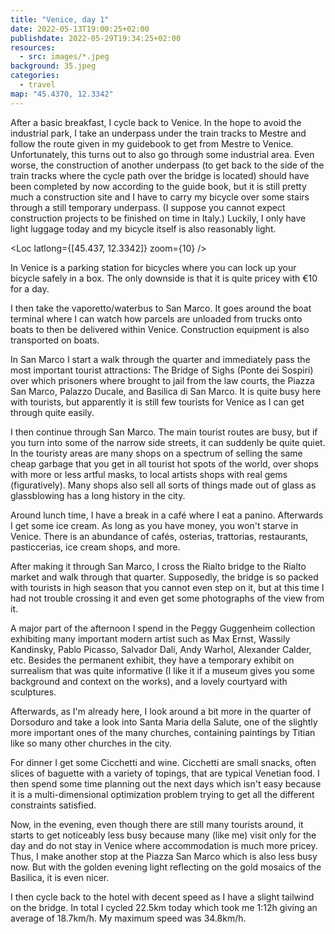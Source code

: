 ```yaml
---
title: "Venice, day 1"
date: 2022-05-13T19:00:25+02:00
publishdate: 2022-05-29T19:34:25+02:00
resources:
  - src: images/*.jpeg
background: 35.jpeg
categories:
  - travel
map: "45.4370, 12.3342"
---
```


After a basic breakfast, I cycle back to Venice. In the hope to avoid the
industrial park, I take an underpass under the train tracks to Mestre and follow
the route given in my guidebook to get from Mestre to Venice. Unfortunately,
this turns out to also go through some industrial area. Even worse, the
construction of another underpass (to get back to the side of the train tracks
where the cycle path over the bridge is located) should have been completed by
now according to the guide book, but it is still pretty much a construction site
and I have to carry my bicycle over some stairs through a still temporary
underpass. (I suppose you cannot expect construction projects to be finished on
time in Italy.) Luckily, I only have light luggage today and my bicycle itself
is also reasonably light.

<!--more-->

<Loc latlong={[45.437, 12.3342]} zoom={10} />

In Venice is a parking station for bicycles where you can lock up your bicycle
safely in a box. The only downside is that it is quite pricey with €10 for a day.

<Rimg src="x1.jpeg" alt="Bicipark" />

I then take the vaporetto/waterbus to San Marco. It goes around the boat
terminal where I can watch how parcels are unloaded from trucks onto boats to
then be delivered within Venice. Construction equipment is also transported on
boats.

<Gallery>
  <Rimg src="1.jpeg" caption="Loading parcels onto boats." />
  <Rimg src="2.jpeg" caption="Construction equipment on a boat." />
</Gallery>

In San Marco I start a walk through the quarter and immediately pass the most
important tourist attractions: The Bridge of Sighs (Ponte dei Sospiri) over
which prisoners where brought to jail from the law courts, the Piazza San Marco,
Palazzo Ducale, and Basilica di San Marco. It is quite busy here with tourists,
but apparently it is still few tourists for Venice as I can get through quite
easily.

<Rimg src="3.jpeg" caption="Bridge of Sighs (Ponte dei Sospiri)" />

<Gallery>
  <Rimg src="4.jpeg" caption="Piazzetta San Marco" />
  <Rimg
    src="5.jpeg"
    caption="Palazzo Ducale to the right, Basilica di San Marco
straight ahead."
  />
  <Rimg src="7.jpeg" caption="Piazza San Marco with Basilica di San Marco" />
</Gallery>

I then continue through San Marco. The main tourist routes are busy, but if you
turn into some of the narrow side streets, it can suddenly be quite quiet. In
the touristy areas are many shops on a spectrum of selling the same cheap
garbage that you get in all tourist hot spots of the world, over shops with more
or less artful masks, to local artists shops with real gems (figuratively). Many
shops also sell all sorts of things made out of glass as glassblowing has a long
history in the city.

<Rimg src="11.jpeg" alt="In Venice." />

<Gallery>
  <Rimg src="8.jpeg" alt="In Venice." />
  <Rimg
    src="12.jpeg"
    caption="You cannot avoid stumbling on all sorts of art in Venice."
  />
</Gallery>

Around lunch time, I have a break in a café where I eat a panino. Afterwards
I get some ice cream. As long as you have money, you won't starve in Venice.
There is an abundance of cafés, osterias, trattorias, restaurants, pasticcerias,
ice cream shops, and more.

<Rimg src="13.jpeg" alt="In Venice." />

<Gallery>
  <Rimg src="14.jpeg" caption="Typical Venetian doorbells." />
  <Rimg src="15.jpeg" caption="The opera house." />
  <Rimg src="16.jpeg" caption="City hall with a much more modern look." />
  <Rimg
    src="18.jpeg"
    caption="The first woman graduated from University here."
  />
</Gallery>

<Rimg
  src="17.jpeg"
  caption="Only the government and church were allowed to build towers. Someone rich also wanted a tower and built this fake one. The arches get shorter towards the top to make the thing look taller than it is."
/>

After making it through San Marco, I cross the Rialto bridge to the Rialto
market and walk through that quarter. Supposedly, the bridge is so packed with
tourists in high season that you cannot even step on it, but at this time I had
not trouble crossing it and even get some photographs of the view from it.

<Rimg src="19.jpeg" caption="The Rialto bridge." />
<Rimg src="20.jpeg" caption="The view from the Rialto bridge." />

<Gallery>
  <Rimg src="21.jpeg" alt="The view from the Rialto bridge" />
  <Rimg src="22.jpeg" caption="In Rialto." />
  <Rimg
    src="24.jpeg"
    caption="Some sort of movie was being shot in this church."
  />
  <Rimg src="26.jpeg" alt="Another church." />
</Gallery>

A major part of the afternoon I spend in the Peggy Guggenheim collection
exhibiting many important modern artist such as Max Ernst, Wassily Kandinsky,
Pablo Picasso, Salvador Dalí, Andy Warhol, Alexander Calder, etc. Besides the
permanent exhibit, they have a temporary exhibit on surrealism that was quite
informative (I like it if a museum gives you some background and context on the
works), and a lovely courtyard with sculptures.

<Gallery>
  <Rimg
    src="27.jpeg"
    caption="This is easily recognizable as a work by Alexander Calder. But they also had an installation by him that was completely different in style and I would not have attributed to him."
  />
  <Rimg src="28.jpeg" alt="Sculpture in the Peggy Guggenheim collection." />
  <Rimg src="29.jpeg" alt="Sculpture in the Peggy Guggenheim collection." />
</Gallery>

Afterwards, as I'm already here, I look around a bit more in the quarter of
Dorsoduro and take a look into Santa Maria della Salute, one of the slightly
more important ones of the many churches, containing paintings by Titian like so
many other churches in the city.

<Gallery>
  <Rimg src="30.jpeg" alt="In Venice." />
  <Rimg
    src="31.jpeg"
    caption="The Descent of the Holy Ghost by Titian in the Santa Maria della Salute."
  />
  <Rimg
    src="32.jpeg"
    caption="Some more art in the public space. This one addressing climate change which is a real danger to Venice, not only due to rising sea levels."
  />
  <Rimg src="33.jpeg" caption="A narrow street without any tourists." />
</Gallery>

<Rimg
  src="34.jpeg"
  caption="Ponte dell'Accademia which was supposed to be a temporary bridge to be replaced by another bridge which never happened."
/>
<Rimg src="35.jpeg" alt="View of Venice" />

<Gallery>
  <Rimg src="36.jpeg" alt="In Venice." />
  <Rimg src="37.jpeg" alt="In Venice." />
</Gallery>

For dinner I get some Cicchetti and wine. Cicchetti are small snacks, often
slices of baguette with a variety of topings, that are typical Venetian food.
I then spend some time planning out the next days which isn't easy because it is
a multi-dimensional optimization problem trying to get all the different
constraints satisfied.

Now, in the evening, even though there are still many tourists around, it starts
to get noticeably less busy because many (like me) visit only for the day and do
not stay in Venice where accommodation is much more pricey. Thus, I make another
stop at the Piazza San Marco which is also less busy now. But with the golden
evening light reflecting on the gold mosaics of the Basilica, it is even nicer.

<Rimg src="39.jpeg" alt="Basilica di San Marco in the evening light." />

<Gallery>
  <Rimg src="38.jpeg" caption="Bridge of Sighs from the other side." />
  <Rimg src="43.jpeg" alt="Palazzo Ducale in the evening light." />
  <Rimg
    src="45.jpeg"
    caption="Bridge at the Piazzale Roma which is the first and only bridge that has been built in recent, modern times."
  />
</Gallery>

I then cycle back to the hotel with decent speed as I have a slight tailwind on
the bridge. In total I cycled 22.5km today which took me 1:12h giving an average
of 18.7km/h. My maximum speed was 34.8km/h.

<Nextday />
